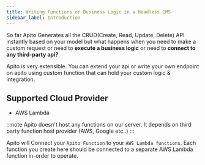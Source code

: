 ```yaml
---
title: Writing Functions or Business Logic in a Headless CMS
sidebar_label: Introduction
---
```


So far Apito Generates all the CRUD(Create, Read, Update, Delete) API instantly based on your model but what happens when you need to make a custom request or need to
**execute a business logic** or need to **connect to any third-party api?**

Apito is very extensible. You can extend your api or write your own endpoint on apito using custom function that can hold your custom logic & integration.

## Supported Cloud Provider

* AWS Lambda

:::note
Apito doesn't host any functions on our server. It depends on third party function host provider (AWS, Google etc..)
:::

Apito will Connect your `Apito Function` to your `AWS Lambda functions`. Each function you create here should be connected to a separate AWS Lambda function in-order to
operate.
